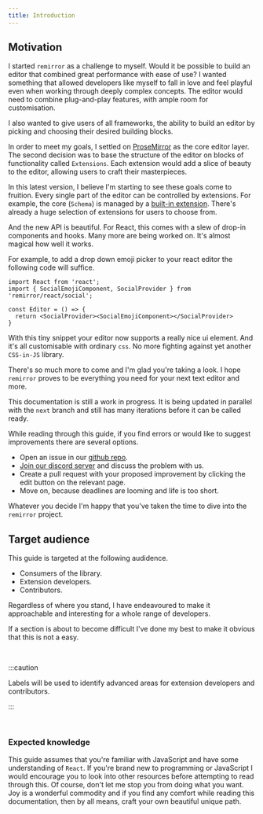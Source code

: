 ```yaml
---
title: Introduction
---
```


## Motivation

I started `remirror` as a challenge to myself. Would it be possible to build an editor that combined
great performance with ease of use? I wanted something that allowed developers like myself to fall
in love and feel playful even when working through deeply complex concepts. The editor would need to
combine plug-and-play features, with ample room for customisation.

I also wanted to give users of all frameworks, the ability to build an editor by picking and
choosing their desired building blocks.

In order to meet my goals, I settled on [ProseMirror](https://prosemirror.net/) as the core editor
layer. The second decision was to base the structure of the editor on blocks of functionality called
`Extensions`. Each extension would add a slice of beauty to the editor, allowing users to craft
their masterpieces.

In this latest version, I believe I'm starting to see these goals come to fruition. Every single
part of the editor can be controlled by extensions. For example, the core (`Schema`) is managed by a
[built-in extension](https://github.com/remirror/remirror/blob/next/packages/@remirror/core/src/builtins/schema-extension.ts).
There's already a huge selection of extensions for users to choose from.

And the new API is beautiful. For React, this comes with a slew of drop-in components and hooks.
Many more are being worked on. It's almost magical how well it works.

For example, to add a drop down emoji picker to your react editor the following code will suffice.

```tsx
import React from 'react';
import { SocialEmojiComponent, SocialProvider } from 'remirror/react/social';

const Editor = () => {
  return <SocialProvider><SocialEmojiComponent></SocialProvider>
}
```

With this tiny snippet your editor now supports a really nice ui element. And it's all customisable
with ordinary `css`. No more fighting against yet another `CSS-in-JS` library.

There's so much more to come and I'm glad you're taking a look. I hope `remirror` proves to be
everything you need for your next text editor and more.

This documentation is still a work in progress. It is being updated in parallel with the `next`
branch and still has many iterations before it can be called ready.

While reading through this guide, if you find errors or would like to suggest improvements there are
several options.

- Open an issue in our [github repo](https://github.com/remirror/remirror/issues).
- [Join our discord server](https://discord.gg/C4cfrMK) and discuss the problem with us.
- Create a pull request with your proposed improvement by clicking the edit button on the relevant
  page.
- Move on, because deadlines are looming and life is too short.

Whatever you decide I'm happy that you've taken the time to dive into the `remirror` project.

## Target audience

This guide is targeted at the following audidence.

- Consumers of the library.
- Extension developers.
- Contributors.

Regardless of where you stand, I have endeavoured to make it approachable and interesting for a
whole range of developers.

If a section is about to become difficult I've done my best to make it obvious that this is not a
easy.

<br />

:::caution

Labels will be used to identify advanced areas for extension developers and contributors.

:::

<br />

### Expected knowledge

This guide assumes that you're familiar with JavaScript and have some understanding of `React`. If
you're brand new to programming or JavaScript I would encourage you to look into other resources
before attempting to read through this. Of course, don't let me stop you from doing what you want.
Joy is a wonderful commodity and if you find any comfort while reading this documentation, then by
all means, craft your own beautiful unique path.
